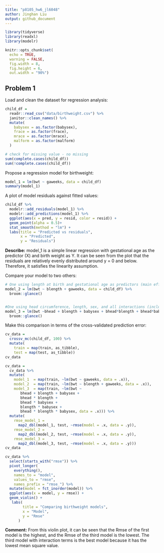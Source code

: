 ```yaml
---
title: "p8105_hw6_jl6048"
author: Jinghan Liu
output: github_document
---
```



```r
library(tidyverse)
library(readxl)
library(modelr)

knitr::opts_chunk$set(
  echo = TRUE,
  warning = FALSE,
  fig.width = 8,
  fig.height = 6,
  out.width = "90%")
```


## Problem 1

Load and clean the dataset for regression analysis:

```r
child_df = 
  readr::read_csv("data/birthweight.csv") %>%
  janitor::clean_names() %>%
  mutate(
    babysex = as.factor(babysex),
    frace = as.factor(frace),
    mrace = as.factor(mrace),
    malform = as.factor(malform)
  )

# check for missing value - no missing
sum(complete.cases(child_df))
sum(!complete.cases(child_df))
```


Propose a regression model for birthweight:
```r
model_1 = lm(bwt ~ gaweeks, data = child_df)
summary(model_1)
```


 A plot of model residuals against fitted values:
```r
child_df %>% 
  modelr::add_residuals(model_1) %>% 
  modelr::add_predictions(model_1) %>% 
  ggplot(aes(x = pred, y = resid, color = resid)) + 
  geom_point(alpha = 0.5)+ 
  stat_smooth(method = "lm") +
  labs(title = "Predicted vs residuals", 
       x = "Predicted", 
       y = "Residuals")
```

**Describe:**
model_1 is a simple linear regression with gestational age as the predictor (X) and birth weight as Y. It can be seen from the plot that the residuals are relatively evenly distributed around y = 0 and below. Therefore, it satisfies the linearity assumption.


Compare your model to two others:

```r
# One using length at birth and gestational age as predictors (main effects only)
model_2 = lm(bwt ~ blength + gaweeks, data = child_df) %>%
  broom::glance()


#One using head circumference, length, sex, and all interactions (including the three-way interaction) between these
model_3 = lm(bwt ~bhead + blength + babysex + bhead*blength + bhead*babysex + blength*babysex + bhead*blength*babysex , data = child_df) %>%
  broom::glance()
```

Make this comparison in terms of the cross-validated prediction error:

```r
cv_data =
  crossv_mc(child_df, 100) %>% 
  mutate(
    train = map(train, as_tibble),
    test = map(test, as_tibble))
cv_data 
```


```r
cv_data = 
  cv_data %>% 
  mutate(
    model_1  = map(train, ~lm(bwt ~ gaweeks, data = .x)),
    model_2  = map(train, ~lm(bwt ~ blength + gaweeks, data = .x)),
    model_3  = map(train, ~lm(bwt ~ 
       bhead + blength + babysex + 
       bhead * blength + 
       bhead * babysex + 
       blength * babysex + 
       bhead * blength * babysex, data = .x))) %>% 
  mutate(
    rmse_model_1 = 
      map2_dbl(model_1, test, ~rmse(model = .x, data = .y)),
    rmse_model_2 = 
      map2_dbl(model_2, test, ~rmse(model = .x, data = .y)),
    rmse_model_3 =
      map2_dbl(model_3, test, ~rmse(model = .x, data = .y)))
cv_data
```


```r
cv_data %>% 
  select(starts_with("rmse")) %>% 
  pivot_longer(
    everything(),
    names_to = "model", 
    values_to = "rmse",
    names_prefix = "rmse_") %>% 
  mutate(model = fct_inorder(model)) %>% 
  ggplot(aes(x = model, y = rmse)) + 
  geom_violin() +
   labs(
        title = "Comparing birthweight models",
        x = "Model",
        y = "Rmse"
      )
```

**Comment:**
From this violin plot, it can be seen that the Rmse of the first model is the highest, and the Rmse of the third model is the lowest. The third model with interaction terms is the best model because it has the lowest mean square value.

